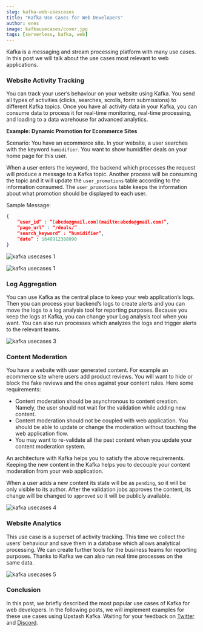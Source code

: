 ```yaml
---
slug: kafka-web-usescases
title: "Kafka Use Cases for Web Developers"
author: enes
image: kafkausecases/cover.jpg
tags: [serverless, kafka, web]
---
```


Kafka is a messaging and stream processing platform with many use cases. In this post we will talk about the use cases most relevant to web applications.

### Website Activity Tracking

You can track your user’s behaviour on your website using Kafka. You send all types of activities (clicks, searches, scrolls, form submissions) to different Kafka topics. Once you have all activity data in your Kafka, you can consume data to process it for real-time monitoring, real-time processing, and loading to a data warehouse for advanced analytics.

**Example: Dynamic Promotion for Ecommerce Sites**

Scenario: You have an ecommerce site. In your website, a user searches with the keyword `humidifier`. You want to show humidifier deals on your home page for this user.

When a user enters the keyword, the backend which processes the request will produce a message to a Kafka topic. Another process will be consuming the topic and it will update the `user_promotions` table according to the information consumed. The `user_promotions` table keeps the information about what promotion should be displayed to each user.

Sample Message:

```json
{
    “user_id” : “[abcde@gmail.com](mailto:abcde@gmail.com)”,
    “page_url” : “/deals/”
    “search_keyword” : “humidifier”,
    “date” : 1640912388090
}
```

![kafka usecases 1](/blog/kafkausecases/1.png)

![kafka usecases 1](/blog/kafkausecases/2.png)

### Log Aggregation

You can use Kafka as the central place to keep your web application’s logs. Then you can process your backend’s logs to create alerts and you can move the logs to a log analysis tool for reporting purposes. Because you keep the logs at Kafka, you can change your Log analysis tool when you want. You can also run processes which analyzes the logs and trigger alerts to the relevant teams.

![kafka usecases 3](/blog/kafkausecases/3.png)

### Content Moderation

You have a website with user generated content. For example an ecommerce site where users add product reviews. You will want to hide or block the fake reviews and the ones against your content rules. Here some requirements:

- Content moderation should be asynchronous to content creation. Namely, the user should not wait for the validation while adding new content.
- Content moderation should not be coupled with web application. You should be able to update or change the moderation without touching the web application flow.
- You may want to re-validate all the past content when you update your content moderation system.

An architecture with Kafka helps you to satisfy the above requirements. Keeping the new content in the Kafka helps you to decouple your content moderation from your web application.

When a user adds a new content its state will be as `pending`, so it will be only visible to its author. After the validation jobs approves the content, its change will be changed to `approved` so it will be publicly available.

![kafka usecases 4](/blog/kafkausecases/4.png)

### Website Analytics

This use case is a superset of activity tracking. This time we collect the users’ behaviour and save them in a database which allows analytical processing. We can create further tools for the business teams for reporting purposes. Thanks to Kafka we can also run real time processes on the same data.

![kafka usecases 5](/blog/kafkausecases/5.png)

### Conclusion

In this post, we briefly described the most popular use cases of Kafka for web developers. In the following posts, we will implement examples for these use cases using Upstash Kafka. Waiting for your feedback on [Twitter](https://twitter.com/upstash) and [Discord](https://discord.gg/w9SenAtbme).
